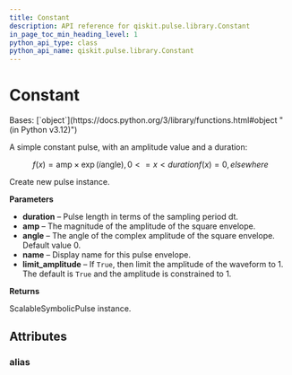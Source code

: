 ```yaml
---
title: Constant
description: API reference for qiskit.pulse.library.Constant
in_page_toc_min_heading_level: 1
python_api_type: class
python_api_name: qiskit.pulse.library.Constant
---
```


# Constant

<Class id="qiskit.pulse.library.Constant" github="https://github.com/qiskit/qiskit/tree/stable/1.0/qiskit/pulse/library/symbolic_pulses.py" signature="qiskit.pulse.library.Constant(duration, amp, angle=0.0, name=None, limit_amplitude=None)">
  Bases: [`object`](https://docs.python.org/3/library/functions.html#object "(in Python v3.12)")

  A simple constant pulse, with an amplitude value and a duration:

$$
f(x) = \text{amp}\times\exp\left(i\text{angle}\right)    ,  0 <= x < duration
f(x) = 0      ,  elsewhere
$$

  Create new pulse instance.

  **Parameters**

  *   **duration** – Pulse length in terms of the sampling period dt.
  *   **amp** – The magnitude of the amplitude of the square envelope.
  *   **angle** – The angle of the complex amplitude of the square envelope. Default value 0.
  *   **name** – Display name for this pulse envelope.
  *   **limit\_amplitude** – If `True`, then limit the amplitude of the waveform to 1. The default is `True` and the amplitude is constrained to 1.

  **Returns**

  ScalableSymbolicPulse instance.

  ## Attributes

  ### alias

  <Attribute id="qiskit.pulse.library.Constant.alias" name="alias" attributeValue="= 'Constant'" />
</Class>

